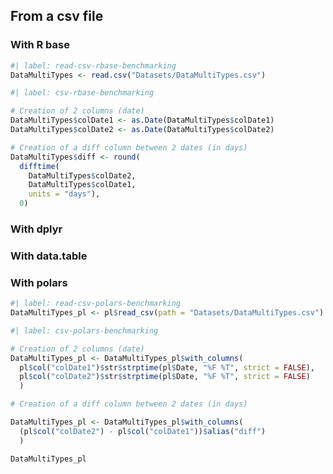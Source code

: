 ## From a csv file

### With R base


```r
#| label: read-csv-rbase-benchmarking
DataMultiTypes <- read.csv("Datasets/DataMultiTypes.csv")
```

```r
#| label: csv-rbase-benchmarking

# Creation of 2 columns (date) 
DataMultiTypes$colDate1 <- as.Date(DataMultiTypes$colDate1)
DataMultiTypes$colDate2 <- as.Date(DataMultiTypes$colDate2)

# Creation of a diff column between 2 dates (in days)
DataMultiTypes$diff <- round(
  difftime(
    DataMultiTypes$colDate2,
    DataMultiTypes$colDate1,
    units = "days"),
  0)
```

### With dplyr
### With data.table

### With polars

```r
#| label: read-csv-polars-benchmarking
DataMultiTypes_pl <- pl$read_csv(path = "Datasets/DataMultiTypes.csv")
```


```r
#| label: csv-polars-benchmarking

# Creation of 2 columns (date) 
DataMultiTypes_pl <- DataMultiTypes_pl$with_columns(
  pl$col("colDate1")$str$strptime(pl$Date, "%F %T", strict = FALSE),
  pl$col("colDate2")$str$strptime(pl$Date, "%F %T", strict = FALSE)
  )

# Creation of a diff column between 2 dates (in days)

DataMultiTypes_pl <- DataMultiTypes_pl$with_columns(
  (pl$col("colDate2") - pl$col("colDate1"))$alias("diff")
  )

DataMultiTypes_pl
```
